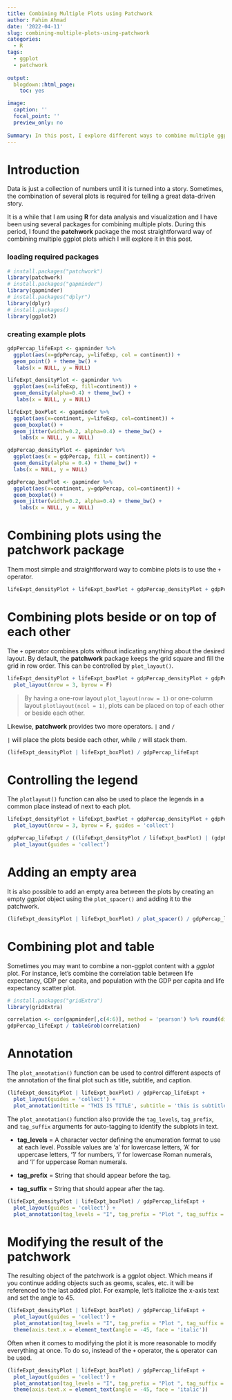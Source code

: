 ```yaml
---
title: Combining Multiple Plots using Patchwork
author: Fahim Ahmad
date: '2022-04-11'
slug: combining-multiple-plots-using-patchwork
categories:
  - R
tags:
  - ggplot
  - patchwork
  
output:
  blogdown::html_page:
    toc: yes

image:
  caption: ''
  focal_point: ''
  preview_only: no
  
Summary: In this post, I explore different ways to combine multiple ggplot plots using patchwork package to produce publication-ready plots
---
```


#  Introduction

Data is just a collection of numbers until it is turned into a story. Sometimes, the combination of several plots is required for telling a great data-driven story. 

It is a while that I am using **R** for data analysis and visualization and I have been using several packages for combining multiple plots. During this period, I found the **patchwork** package the most straightforward way of combining multiple ggplot plots which I will explore it in this post.

### loading required packages

```r
# install.packages("patchwork")
library(patchwork)
# install.packages("gapminder")
library(gapminder)
# install.packages("dplyr")
library(dplyr)
# install.packages()
library(ggplot2)
```

### creating example plots

```r
gdpPercap_lifeExpt <- gapminder %>% 
  ggplot(aes(x=gdpPercap, y=lifeExp, col = continent)) +
  geom_point() + theme_bw() +
   labs(x = NULL, y = NULL)

lifeExpt_densityPlot <- gapminder %>%
  ggplot(aes(x=lifeExp, fill=continent)) +
  geom_density(alpha=0.4) + theme_bw() +
   labs(x = NULL, y = NULL)

lifeExpt_boxPlot <- gapminder %>% 
  ggplot(aes(x=continent, y=lifeExp, col=continent)) +
  geom_boxplot() +
  geom_jitter(width=0.2, alpha=0.4) + theme_bw() +
    labs(x = NULL, y = NULL)

gdpPercap_densityPlot <- gapminder %>%
  ggplot(aes(x = gdpPercap, fill = continent)) +
  geom_density(alpha = 0.4) + theme_bw() +
  labs(x = NULL, y = NULL)

gdpPercap_boxPlot <- gapminder %>% 
  ggplot(aes(x=continent, y=gdpPercap, col=continent)) +
  geom_boxplot() +
  geom_jitter(width=0.2, alpha=0.4) + theme_bw() +
    labs(x = NULL, y = NULL)
```

# Combining plots using the patchwork package

Them most simple and straightforward way to combine plots is to use the `+` operator.

```r
lifeExpt_densityPlot + lifeExpt_boxPlot + gdpPercap_densityPlot + gdpPercap_boxPlot
```

# Combining plots beside or on top of each other

The `+` operator combines plots without indicating anything about the desired layout. By default, the **patchwork** package keeps the grid square and fill the grid in row order. This can be controlled by  `plot_layout()`.

```r
lifeExpt_densityPlot + lifeExpt_boxPlot + gdpPercap_densityPlot + gdpPercap_boxPlot +
  plot_layout(nrow = 3, byrow = F)
```

> By having a one-row layout `plot_layout(nrow = 1)` or one-column layout `plotlayout(ncol = 1)`, plots can be placed on top of each other or beside each other.


Likewise, **patchwork** provides two more operators. `|` and `/`

`|` will place the plots beside each other, while `/` will stack them.


```r
(lifeExpt_densityPlot | lifeExpt_boxPlot) / gdpPercap_lifeExpt
```

# Controlling the legend

The `plotlayout()` function can also be used to place the legends in a common place instead of next to each plot.

```r
lifeExpt_densityPlot + lifeExpt_boxPlot + gdpPercap_densityPlot + gdpPercap_boxPlot +
  plot_layout(nrow = 3, byrow = F, guides = 'collect')
```

```r
gdpPercap_lifeExpt / ((lifeExpt_densityPlot / lifeExpt_boxPlot) | (gdpPercap_densityPlot / gdpPercap_boxPlot)) +
  plot_layout(guides = 'collect')
```

# Adding an empty area

It is also possible to add an empty area between the plots by creating an empty *ggplot* object using the `plot_spacer()` and adding it to the patchwork.

```r
(lifeExpt_densityPlot | lifeExpt_boxPlot) / plot_spacer() / gdpPercap_lifeExpt
```

# Combining plot and table

Sometimes you may want to combine a non-ggplot content with a *ggplot* plot. For instance, let's combine the correlation table between life expectancy, GDP per capita, and population with the GDP per capita and life expectancy scatter plot.

```r
# install.packages("gridExtra")
library(gridExtra)

correlation <- cor(gapminder[,c(4:6)], method = 'pearson') %>% round(digits = 3)
gdpPercap_lifeExpt / tableGrob(correlation)
```


# Annotation

The `plot_annotation()` function can be used to control different aspects of the annotation of the final plot such as title, subtitle, and caption.

```r
(lifeExpt_densityPlot | lifeExpt_boxPlot) / gdpPercap_lifeExpt + 
  plot_layout(guides = 'collect') +
  plot_annotation(title = 'THIS IS TITLE', subtitle = 'this is subtitle')
```

The `plot_annotation()` function also provide the `tag_levels`, `tag_prefix`, and `tag_suffix` arguments for auto-tagging to identify the subplots in text.

- **tag_levels** = A character vector defining the enumeration format to use at each level. Possible values are 'a' for lowercase letters, 'A' for uppercase letters, '1' for numbers, 'i' for lowercase Roman numerals, and 'I' for uppercase Roman numerals.

- **tag_prefix** = String that should appear before the tag.

- **tag_suffix** = String that should appear after the tag.

```r
(lifeExpt_densityPlot | lifeExpt_boxPlot) / gdpPercap_lifeExpt +
  plot_layout(guides = 'collect') +
  plot_annotation(tag_levels = "I", tag_prefix = "Plot ", tag_suffix = " :")
```


# Modifying the result of the patchwork

The resulting object of the patchwork is a ggplot object. Which means if you continue adding objects such as geoms, scales, etc. it will be referenced to the last added plot. For example, let's italicize the x-axis text and set the angle to 45.

```r
(lifeExpt_densityPlot | lifeExpt_boxPlot) / gdpPercap_lifeExpt +
  plot_layout(guides = 'collect') +
  plot_annotation(tag_levels = "I", tag_prefix = "Plot ", tag_suffix = " :") +
  theme(axis.text.x = element_text(angle = -45, face = 'italic'))
```

Often when it comes to modifying the plot it is more reasonable to modify everything at once. To do so, instead of the `+` operator, the `&` operator can be used.

```r
(lifeExpt_densityPlot | lifeExpt_boxPlot) / gdpPercap_lifeExpt +
  plot_layout(guides = 'collect') +
  plot_annotation(tag_levels = "I", tag_prefix = "Plot ", tag_suffix = " :") &
  theme(axis.text.x = element_text(angle = -45, face = 'italic'))
```

